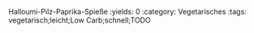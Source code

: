 Halloumi-Pilz-Paprika-Spieße
:yields: 0
:category: Vegetarisches
:tags: vegetarisch;leicht;Low Carb;schnell;TODO
